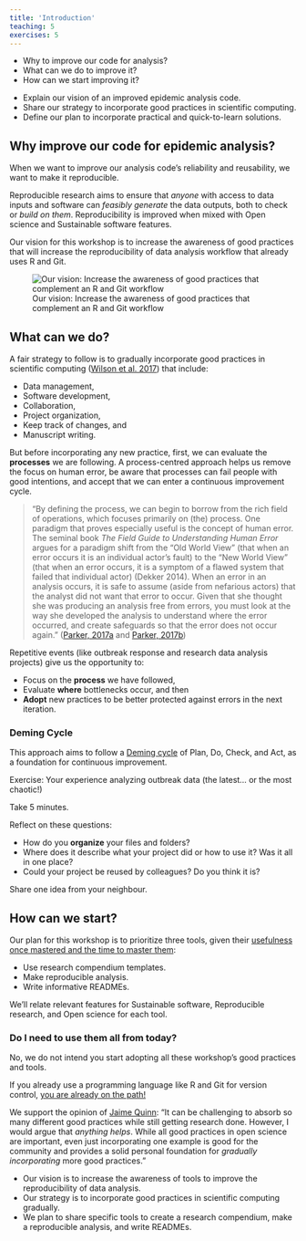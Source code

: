 ```yaml
---
title: 'Introduction'
teaching: 5
exercises: 5
---
```


:::::::::::::::::::::::::::::::::::::: questions 

- Why to improve our code for analysis?
- What can we do to improve it?
- How can we start improving it?

::::::::::::::::::::::::::::::::::::::::::::::::

::::::::::::::::::::::::::::::::::::: objectives

- Explain our vision of an improved epidemic analysis code.
- Share our strategy to incorporate good practices in scientific computing.
- Define our plan to incorporate practical and quick-to-learn solutions.

::::::::::::::::::::::::::::::::::::::::::::::::

<!-- why? What? How? Vision/strategy/plan -->

## Why improve our code for epidemic analysis?

When we want to improve our analysis code's reliability and reusability, we want to make it reproducible.

Reproducible research aims to ensure that _anyone_ with access to data inputs and software can _feasibly generate_ the data outputs, both to check or _build on them_. Reproducibility is improved when mixed with Open science and Sustainable software features.

Our vision for this workshop is to increase the awareness of good practices that will increase the reproducibility of data analysis workflow that already uses R and Git.

![Our vision: Increase the awareness of good practices that complement an R and Git workflow](fig/goal-intro.png)

## What can we do?

A fair strategy to follow is to gradually incorporate good practices in scientific computing ([Wilson et al. 2017](https://journals.plos.org/ploscompbiol/article?id=10.1371/journal.pcbi.1005510)) that include: 

- Data management, 
- Software development, 
- Collaboration, 
- Project organization, 
- Keep track of changes, and 
- Manuscript writing.

But before incorporating any new practice, first, we can evaluate the **processes** we are following. A process-centred approach helps us remove the focus on human error, be aware that processes can fail people with good intentions, and accept that we can enter a continuous improvement cycle.

> "By defining the process, we can begin to borrow from the rich field of operations,
which focuses primarily on (the) process. One paradigm that proves especially useful is
the concept of human error. The seminal book 
_The Field Guide to Understanding Human Error_ 
argues for a paradigm shift from the “Old World View” (that
when an error occurs it is an individual actor’s fault) to the “New World View”
(that when an error occurs, it is a symptom of a flawed system that failed that
individual actor) (Dekker 2014). When an error in an analysis occurs, it is safe
to assume (aside from nefarious actors) that the analyst did not want that error
to occur. Given that she thought she was producing an analysis free from errors,
you must look at the way she developed the analysis to understand where the
error occurred, and create safeguards so that the error does not occur again." ([Parker, 2017a](https://sachsmc.github.io/rpackage-workshop/opinionated-analysis-dev.pdf) and [Parker, 2017b](https://posit.co/resources/videos/opinionated-analysis-development/))

Repetitive events (like outbreak response and research data analysis projects) give us the opportunity to:

- Focus on the **process** we have followed,
- Evaluate **where** bottlenecks occur, and then
- **Adopt** new practices to be better protected against errors in the next iteration.

::::::::::::::::: callout

### Deming Cycle

This approach aims to follow a [Deming cycle](https://www.lean.org/lexicon-terms/pdca/) of Plan, Do, Check, and Act, as a foundation for continuous improvement.

:::::::::::::::::::::::::

::::::::::::::::: discussion

Exercise: Your experience analyzing outbreak data (the latest... or the most chaotic!)

Take 5 minutes.

Reflect on these questions:

- How do you **organize** your files and folders?
- Where does it describe what your project did or how to use it? Was it all in one place?
- Could your project be reused by colleagues? Do you think it is?

Share one idea from your neighbour.

::::::::::::::::::::::::::::

## How can we start?

Our plan for this workshop is to prioritize three tools, given their [usefulness once mastered and the time to master them](https://teachtogether.tech/en/index.html#s:motivation-authentic):

- Use research compendium templates.
- Make reproducible analysis.
- Write informative READMEs.

We'll relate relevant features for Sustainable software, Reproducible research, and Open science for each tool.

:::testimonial

### Do I need to use them all from today?

No, we do not intend you start adopting all these workshop's good practices and tools.

If you already use a programming language like R and Git for version control, [you are already on the path!](https://www.nature.com/articles/s41559-017-0160/figures/1)

We support the opinion of [Jaime Quinn](https://sorse.github.io/blog/a-reproducible-phd/): "It can be challenging to absorb so many different good practices while still getting research done. However, I would argue that _anything helps_. While all good practices in open science are important, even just incorporating one example is good for the community and provides a solid personal foundation for _gradually incorporating_ more good practices."

:::

::::::::::::::::::::::::::::::::::::: keypoints 

- Our vision is to increase the awareness of tools to improve the reproducibility of data analysis.
- Our strategy is to incorporate good practices in scientific computing gradually.
- We plan to share specific tools to create a research compendium, make a reproducible analysis, and write READMEs.

::::::::::::::::::::::::::::::::::::::::::::::::

